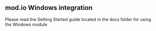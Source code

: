 ## mod.io Windows integration

Please read the Getting Started guide located in the docs folder for using the Windows module
